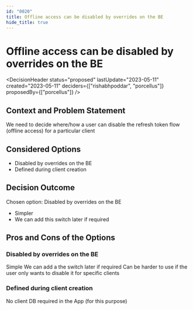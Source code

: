 ```yaml
---
id: "0020"
title: Offline access can be disabled by overrides on the BE
hide_title: true
---
```



# Offline access can be disabled by overrides on the BE

<DecisionHeader status="proposed" lastUpdate="2023-05-11" created="2023-05-11" deciders={["rishabhpoddar", "porcellus"]} proposedBy={["porcellus"]} />

## Context and Problem Statement

We need to decide where/how a user can disable the refresh token flow (offline access) for a particular client

## Considered Options

* Disabled by overrides on the BE
* Defined during client creation

## Decision Outcome

Chosen option: Disabled by overrides on the BE

* Simpler
* We can add this switch later if required

## Pros and Cons of the Options

### Disabled by overrides on the BE

<ArgumentPro> Simple </ArgumentPro>
<ArgumentPro> We can add a the switch later if required </ArgumentPro>
<ArgumentCon> Can be harder to use if the user only wants to disable it for specific clients </ArgumentCon>

### Defined during client creation

<ArgumentPro> No client DB required in the App (for this purpose) </ArgumentPro>
